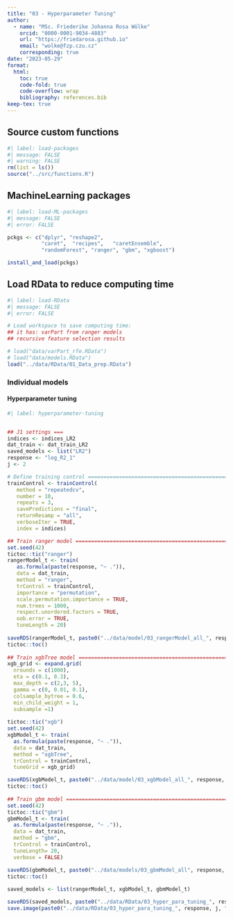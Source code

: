```yaml
---
title: "03 - Hyperparameter Tuning"
author: 
  - name: "MSc. Friederike Johanna Rosa Wölke"
    orcid: "0000-0001-9034-4883"
    url: "https://friedarosa.github.io"
    email: "wolke@fzp.czu.cz"
    corresponding: true
date: "2023-05-29"
format: 
  html:
    toc: true
    code-fold: true
    code-overflow: wrap
    bibliography: references.bib
keep-tex: true
---
```


::: panel-tabset
## Source custom functions

```r
#| label: load-packages
#| message: FALSE
#| warning: FALSE
rm(list = ls())
source("../src/functions.R")

```

## MachineLearning packages

```r
#| label: load-ML-packages
#| message: FALSE
#| error: FALSE

pckgs <- c("dplyr", "reshape2", 
           "caret",  "recipes",   "caretEnsemble", 
           "randomForest", "ranger", "gbm", "xgboost")

install_and_load(pckgs)
```

## Load RData to reduce computing time

```r
#| label: load-RData
#| message: FALSE
#| error: FALSE

# Load workspace to save computing time:
## it has: varPart from ranger models
## recursive feature selection results

# load("data/varPart_rfe.RData")
# load("data/models.RData")
load("../data/RData/01_Data_prep.RData")
```
:::

### Individual models

#### Hyperparameter tuning

```r
#| label: hyperparameter-tuning


## J1 settings ===
indices <- indices_LR2
dat_train <- dat_train_LR2
saved_models <- list("LR2")
response <- "log_R2_1"
j <- 2

# Define training control ==========================================================
trainControl <- trainControl(
   method = "repeatedcv",
   number = 10,
   repeats = 3,
   savePredictions = "final",
   returnResamp = "all",
   verboseIter = TRUE,
   index = indices)

## Train ranger model ==========================================================
set.seed(42)
tictoc::tic("ranger")
rangerModel_t <- train(
   as.formula(paste(response, "~ .")),
   data = dat_train,
   method = "ranger",
   trControl = trainControl,
   importance = "permutation",
   scale.permutation.importance = TRUE,
   num.trees = 1000,
   respect.unordered.factors = TRUE,
   oob.error = TRUE,
   tuneLength = 20)
 
saveRDS(rangerModel_t, paste0("../data/model/03_rangerModel_all_", response, j, ".rds"))
tictoc::toc()
  
## Train xgbTree model ==========================================================
xgb_grid <- expand.grid(
  nrounds = c(1000),
  eta = c(0.1, 0.3),
  max_depth = c(2,3, 5),
  gamma = c(0, 0.01, 0.1),
  colsample_bytree = 0.6,
  min_child_weight = 1,
  subsample =1)
  
tictoc::tic("xgb")
set.seed(42)
xgbModel_t <- train(
  as.formula(paste(response, "~ .")),
  data = dat_train,
  method = "xgbTree",
  trControl = trainControl,
  tuneGrid = xgb_grid)

saveRDS(xgbModel_t, paste0("../data/model/03_xgbModel_all_", response, j, "_TLCUSTOM.rds"))
tictoc::toc()
  
## Train gbm model ==========================================================
set.seed(42)
tictoc::tic("gbm")
gbmModel_t <- train(
  as.formula(paste(response, "~ .")),
  data = dat_train,
  method = "gbm",
  trControl = trainControl,
  tuneLength= 20,
  verbose = FALSE)

saveRDS(gbmModel_t, paste0("../data/models/03_gbmModel_all", response, j, ".rds"))
tictoc::toc()
  
saved_models <- list(rangerModel_t, xgbModel_t, gbmModel_t)

saveRDS(saved_models, paste0("../data/RData/03_hyper_para_tuning_", response, j, "_models_list.rds"))
save.image(paste0("../data/RData/03_hyper_para_tuning_", response, j, ".RData"))

```

